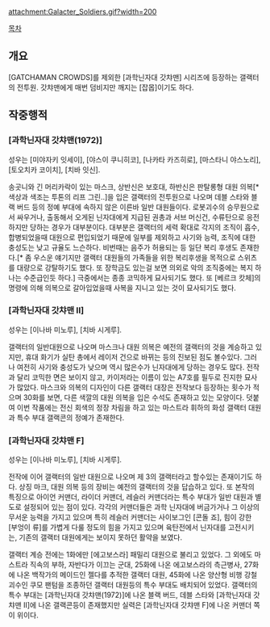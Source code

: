 attachment:Galacter_Soldiers.gif?width=200

[[목차]]
== 개요 ==
[GATCHAMAN CROWDS]를 제외한 [과학닌자대 갓챠맨] 시리즈에 등장하는 갤랙터의 전투원. 갓챠맨에게 매번 덤비지만 깨지는 [잡몹]이기도 하다.

== 작중행적 ==
=== [과학닌자대 갓챠맨(1972)] ===
성우는 [미야자키 잇세이], [야스이 쿠니히코], [나카타 카즈히로], [마스타니 야스노리], [토오치카 코이치], [치바 잇신]. 

송곳니와 긴 머리카락이 있는 마스크, 상반신은 보호대, 하반신은 판탈롱형 대원 의복[* 색상과 색조는 투톤의 리프 그린..]을 입은 갤랙터의 전투원으로 나오며 데블 스타와 블랙 버드 등의 정예 부대에 속하지 않은 이른바 일반 대원들이다. 로봇괴수의 승무원으로서 싸우거나, 출동해서 오게된 닌자대에게 지급된 권총과 서브 머신건, 수류탄으로 응전하지만 당하는 경우가 대부분이다. 대부분은 갤랙터의 세력 확대로 각지의 조직이 흡수, 합병되었을때 대원으로 편입되었기 때문에 일부를 제외하고 사기와 능력, 조직에 대한 충성도는 낮고 규율도 느슨하다. 비번때는 음주가 허용되는 등 일단 복리 후생도 존재한다.[* 좀 우스운 얘기지만 갤랙터 대원들의 가족들을 위한 복리후생을 목적으로 스위츠를 대량으로 강탈하기도 했다. 또 장학금도 있는걸 보면 의외로 악의 조직중에는 복지 하나는 수준급인듯 하다.] 극중에서는 종종 코믹하게 묘사되기도 했다. 또 [베르크 캇체]의 명령에 의해 의복으로 갈아입었을때 사복을 지니고 있는 것이 묘사되기도 했다.

=== [과학닌자대 갓챠맨 II] ===
성우는 [이나바 미노루], [치바 시게루].

갤랙터의 일반대원으로 나오며 마스크나 대원 의복은 예전의 갤랙터의 것을 계승하고 있지만, 휴대 화기가 실탄 총에서 레이저 건으로 바뀌는 등의 진보된 점도 볼수있다. 그러나 여전히 사기와 충성도가 낮으며 역시 많은수가 닌자대에게 당하는 경우도 많다. 전작과 달리 코믹한 면은 보이지 않고, 카이저라는 이름이 있는 A7호를 필두로 진지한 묘사가 많았다. 마스크와 의복의 디자인이 다른 갤랙터 대장은 전작보다 등장하는 횟수가 적으며 30화를 보면, 다른 색깔의 대원 의복을 입은 수석도 존재하고 있는 모양이다. 덧붙여 이번 작품에는 전신 회색의 정장 차림을 하고 있는 마스트라 휘하의 화성 갤랙터 대원과 특수 부대 갤랙콘의 정예가 존재한다.

=== [과학닌자대 갓챠맨 F] ===
성우는 [이나바 미노루], [치바 시게루].

전작에 이어 갤랙터의 일반 대원으로 나오며 제 3의 갤랙터라고 할수있는 존재이기도 하다. 상징 마크, 대원 의복 등의 장비는 예전의 갤랙터의 것을 답습하고 있다. 또 본작의 특징으로 아이언 커맨더, 라이더 커맨더, 레슬러 커맨더라는 특수 부대가 일반 대원과 별도로 설정되어 있는 점이 있다. 각각의 커맨더들은 과학 닌자대에 버금가거나 그 이상의 무서운 능력을 가지고 있으며 특히 레슬러 커맨더는 사이보그인 [콘돌 죠], 힘이 강한 [부엉이 류]를 가볍게 다룰 정도의 힘을 가지고 있으며 육탄전에서 닌자대를 고전시키는, 기존의 갤랙터 대원에게는 보이지 못하던 활약을 보였다. 

갤랙터 계승 전에는 1화에만 [에고보스라] 패밀리 대원으로 불리고 있었다. 그 외에도 마스트라 직속의 부하, 자반다가 이끄는 군대, 25화에 나온 에고보스라의 측근병사, 27화에 나온 백작가의 메이드인 젤다를 추적한 갤랙터 대원, 45화에 나온 양산형 비행 강철괴수인 쿠모 팬텀을 조종하던 갤랙터 대원등의 특수 부대도 배치되어 있었다. 갤랙터의 특수 부대는 [과학닌자대 갓챠맨(1972)]에 나온 블랙 버드, 데블 스타와 [과학닌자대 갓챠맨 II]에 나온 갤랙콘등이 존재했지만 실력은 [과학닌자대 갓챠맨 F]에 나온 커맨더 쪽이 위이다.
